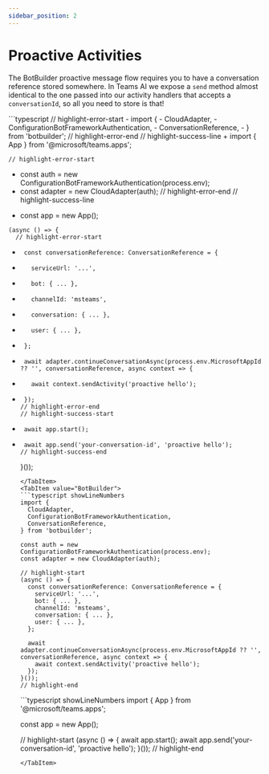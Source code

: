 ```yaml
---
sidebar_position: 2
---
```



# Proactive Activities

The BotBuilder proactive message flow requires you to have a conversation reference stored somewhere. In Teams AI
we expose a `send` method almost identical to the one passed into our activity handlers that accepts a `conversationId`,
so all you need to store is that!

<Tabs groupId="sending-activities">
  <TabItem value="Diff" default>
    ```typescript
    // highlight-error-start
-    import {
-      CloudAdapter,
-      ConfigurationBotFrameworkAuthentication,
-      ConversationReference,
-    } from 'botbuilder';
    // highlight-error-end
    // highlight-success-line
+    import { App } from '@microsoft/teams.apps';

    // highlight-error-start
-    const auth = new ConfigurationBotFrameworkAuthentication(process.env);
-    const adapter = new CloudAdapter(auth);
    // highlight-error-end
    // highlight-success-line
+    const app = new App();

    (async () => {
      // highlight-error-start
-      const conversationReference: ConversationReference = {
-        serviceUrl: '...',
-        bot: { ... },
-        channelId: 'msteams',
-        conversation: { ... },
-        user: { ... },
-      };

-      await adapter.continueConversationAsync(process.env.MicrosoftAppId ?? '', conversationReference, async context => {
-        await context.sendActivity('proactive hello');
-      });
      // highlight-error-end
      // highlight-success-start
+      await app.start();
+      await app.send('your-conversation-id', 'proactive hello');
      // highlight-success-end
    }());
    ```
  </TabItem>
  <TabItem value="BotBuilder">
    ```typescript showLineNumbers
    import {
      CloudAdapter,
      ConfigurationBotFrameworkAuthentication,
      ConversationReference,
    } from 'botbuilder';

    const auth = new ConfigurationBotFrameworkAuthentication(process.env);
    const adapter = new CloudAdapter(auth);

    // highlight-start
    (async () => {
      const conversationReference: ConversationReference = {
        serviceUrl: '...',
        bot: { ... },
        channelId: 'msteams',
        conversation: { ... },
        user: { ... },
      };

      await adapter.continueConversationAsync(process.env.MicrosoftAppId ?? '', conversationReference, async context => {
        await context.sendActivity('proactive hello');
      });
    }());
    // highlight-end
    ```
  </TabItem>
  <TabItem value="Teams AI">
    ```typescript showLineNumbers
    import { App } from '@microsoft/teams.apps';

    const app = new App();

    // highlight-start
    (async () => {
      await app.start();
      await app.send('your-conversation-id', 'proactive hello');
    }());
    // highlight-end
    ```
  </TabItem>
</Tabs>
